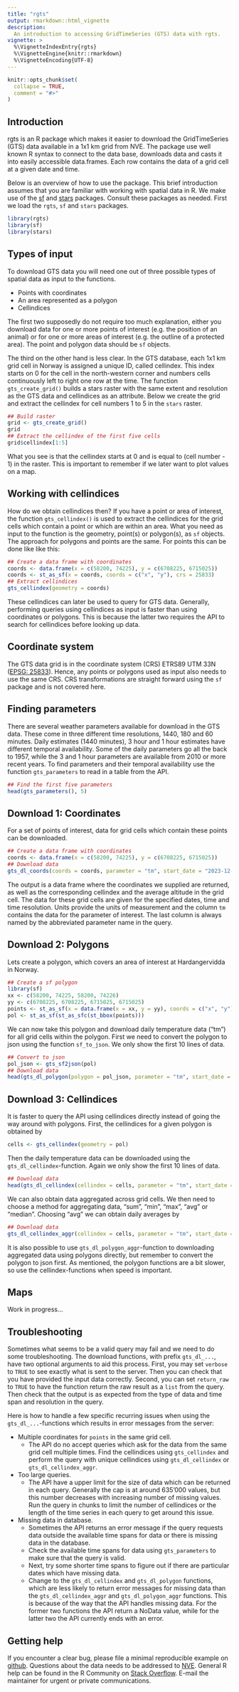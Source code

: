 ```yaml
---
title: "rgts"
output: rmarkdown::html_vignette
description:
  An introduction to accessing GridTimeSeries (GTS) data with rgts.
vignette: >
  %\VignetteIndexEntry{rgts}
  %\VignetteEngine{knitr::rmarkdown}
  %\VignetteEncoding{UTF-8}
---
```


```r
knitr::opts_chunk$set(
  collapse = TRUE,
  comment = "#>"
)
```

## Introduction

rgts is an R package which makes it easier to download the GridTimeSeries (GTS) data available in a 1x1 km grid from NVE. The package use well known R syntax to connect to the data base, downloads data and casts it into easily accessible data.frames. Each row contains the data of a grid cell at a given date and time.

Below is an overview of how to use the package. This brief introduction assumes that you are familiar with working with spatial data in R. We make use of the [sf](https://r-spatial.github.io/sf/index.html) and [stars](https://r-spatial.github.io/stars/index.html) packages. Consult these packages as needed. First we load the `rgts`, `sf` and `stars` packages.

```r
library(rgts)
library(sf)
library(stars)
```

## Types of input
To download GTS data you will need one out of three possible types of spatial data as input to the functions.

* Points with coordinates
* An area represented as a polygon
* Cellindices

The first two supposedly do not require too much explanation, either you download data for one or more points of interest (e.g. the position of an animal) or for one or more areas of interest (e.g. the outline of a protected area). The point and polygon data should be `sf` objects.

The third on the other hand is less clear. In the GTS database, each 1x1 km grid cell in Norway is assigned a unique ID, called cellindex. This index starts on 0 for the cell in the north-western corner and numbers cells continuously left to right one row at the time. The function `gts_create_grid()` builds a stars raster with the same extent and resolution as the GTS data and cellindices as an attribute. Below we create the grid and extract the cellindex for cell numbers 1 to 5 in the `stars` raster.

```r
## Build raster
grid <- gts_create_grid()
grid
## Extract the cellindex of the first five cells
grid$cellindex[1:5]
```

What you see is that the cellindex starts at 0 and is equal to (cell number - 1) in the raster. This is important to remember if we later want to plot values on a map.

## Working with cellindices
How do we obtain cellindices then? If you have a point or area of interest, the function `gts_cellindex()` is used to extract the cellindices for the grid cells which contain a point or which are within an area. What you need as input to the function is the geometry, point(s) or polygon(s), as `sf` objects. The approach for polygons and points are the same. For points this can be done like like this:

```r
## Create a data frame with coordinates
coords <- data.frame(x = c(58200, 74225), y = c(6708225, 6715025))
coords <- st_as_sf(x = coords, coords = c("x", "y"), crs = 25833)
## Extract cellindices
gts_cellindex(geometry = coords)
```

These cellindices can later be used to query for GTS data. Generally, performing queries using cellindices as input is faster than using coordinates or polygons. This is because the latter two requires the API to search for cellindices before looking up data.

## Coordinate system
The GTS data grid is in the coordinate system (CRS) ETRS89 UTM 33N ([EPSG: 25833](https://epsg.io/25833)). Hence, any points or polygons used as input also needs to use the same CRS. CRS transformations are straight forward using the `sf` package and is not covered here.

## Finding parameters
There are several weather parameters available for download in the GTS data. These come in three different time resolutions, 1440, 180 and 60 minutes. Daily estimates (1440 minutes), 3 hour and 1 hour estimates have different temporal availability. Some of the daily parameters go all the back to 1957, while the 3 and 1 hour parameters are available from 2010 or more recent years. To find parameters and their temporal availability use the function `gts_parameters` to read in a table from the API.

```r
## Find the first five parameters
head(gts_parameters(), 5)

```


## Download 1: Coordinates
For a set of points of interest, data for grid cells which contain these points can be downloaded.

```r
## Create a data frame with coordinates
coords <- data.frame(x = c(58200, 74225), y = c(6708225, 6715025))
## Download data
gts_dl_coords(coords = coords, parameter = "tm", start_date = "2023-12-01", end_date = "2023-12-02")

```

The output is a data frame where the coordinates we supplied are returned, as well as the corresponding cellindex and the average altitude in the grid cell. The data for these grid cells are given for the specified dates, time and time resolution. Units provide the units of measurement and the column `tm` contains the data for the parameter of interest. The last column is always named by the abbreviated parameter name in the query.

## Download 2: Polygons
Lets create a polygon, which covers an area of interest at Hardangervidda in Norway.

```r
## Create a sf polygon
library(sf)
xx <- c(58200, 74225, 58200, 74226)
yy <- c(6708225, 6708225, 6715025, 6715025)
points <- st_as_sf(x = data.frame(x = xx, y = yy), coords = c("x", "y"), crs = 25833)
pol <- st_as_sf(st_as_sfc(st_bbox(points)))
```

We can now take this polygon and download daily temperature data ("tm") for all grid cells within the polygon. First we need to convert the polygon to json using the function `sf_to_json`. We only show the first 10 lines of data.

```r
## Convert to json
pol_json <- gts_sf2json(pol)
## Download data
head(gts_dl_polygon(polygon = pol_json, parameter = "tm", start_date = "2023-12-01", end_date = "2023-12-01"), 10)
```

## Download 3: Cellindices
It is faster to query the API using cellindices directly instead of going the way around with polygons. First, the cellindices for a given polygon is obtained by

```r
cells <- gts_cellindex(geometry = pol)
```

Then the daily temperature data can be downloaded using the `gts_dl_cellindex`-function. Again we only show the first 10 lines of data.

```r
## Download data
head(gts_dl_cellindex(cellindex = cells, parameter = "tm", start_date = "2023-12-01", end_date = "2023-12-01"), 10)
```

We can also obtain data aggregated across grid cells. We then need to choose a method for aggregating data, "sum", "min", "max", "avg" or "median". Choosing "avg" we can obtain daily averages by

```r
## Download data
gts_dl_cellindex_aggr(cellindex = cells, parameter = "tm", start_date = "2023-12-01", end_date = "2023-12-10", method = "avg")
```

It is also possible to use `gts_dl_polygon_aggr`-function to downloading aggregated data using polygons directly, but remember to convert the polygon to json first. As mentioned, the polygon functions are a bit slower, so use the cellindex-functions when speed is important.

## Maps
Work in progress...

## Troubleshooting
Sometimes what seems to be a valid query may fail and we need to do some troubleshooting. The download functions, with prefix `gts_dl_...`, have two optional arguments to aid this process. First, you may set `verbose` to `TRUE` to see exactly what is sent to the server. Then you can check that you have provided the input data correctly. Second, you can set `return_raw` to `TRUE` to have the function return the raw result as a `list` from the query. Then check that the output is as expected from the type of data and time span and resolution in the query.

Here is how to handle a few specific recurring issues when using the `gts_dl_...`-functions which results in error messages from the server:

* Multiple coordinates for `points` in the same grid cell.
  + The API do no accept queries which ask for the data from the same grid cell multiple times. Find the cellindices using `gts_cellindex` and perform the query with unique cellindices using `gts_dl_cellindex` or `gts_dl_cellindex_aggr`.
* Too large queries.
  + The API have a upper limit for the size of data which can be returned in each query. Generally the cap is at around 635'000 values, but this number decreases with increasing number of missing values. Run the query in chunks to limit the number of cellindices or the length of the time series in each query to get around this issue.
* Missing data in database.
  + Sometimes the API returns an error message if the query requests data outside the available time spans for data or there is missing data in the database.
  + Check the available time spans for data using `gts_parameters` to make sure that the query is valid.
  + Next, try some shorter time spans to figure out if there are particular dates which have missing data.
  + Change to the `gts_dl_cellindex` and `gts_dl_polygon` functions, which are less likely to return error messages for missing data than the `gts_dl_cellindex_aggr` and `gts_dl_polygon_aggr` functions. This is because of the way that the API handles missing data. For the former two functions the API return a NoData value, while for the latter two the API currently ends with an error.

## Getting help
If you encounter a clear bug, please file a minimal reproducible example on [github](https://github.com/thomas-kvalnes/rgts/issues). Questions about the data needs to be addressed to [NVE](https://www.nve.no/om-nve/kontakt/). General R help can be found in the R Community on [Stack Overflow](https://stackoverflow.com/collectives/r-language). E-mail the maintainer for urgent or private communications.

